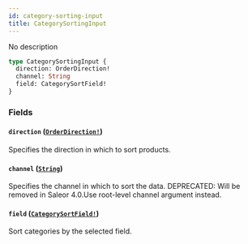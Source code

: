 ```yaml
---
id: category-sorting-input
title: CategorySortingInput
---
```


No description

```graphql
type CategorySortingInput {
  direction: OrderDirection!
  channel: String
  field: CategorySortField!
}
```

### Fields

#### `direction` ([`OrderDirection!`](../../../developer/api-reference/enums/order-direction))

Specifies the direction in which to sort products.

#### `channel` ([`String`](../../../developer/api-reference/scalars/string))

Specifies the channel in which to sort the data. DEPRECATED: Will be removed in Saleor 4.0.Use root-level channel argument instead.

#### `field` ([`CategorySortField!`](../../../developer/api-reference/enums/category-sort-field))

Sort categories by the selected field.
